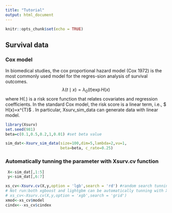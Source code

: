 ```yaml
---
title: "Tutorial"
output: html_document
---
```


```r
knitr::opts_chunk$set(echo = TRUE)
```

## Survival data

### Cox model
In biomedical studies, the cox proportional hazard model (Cox 1972) is the most commonly used model for the regres-sion analysis of survival outcomes.
 $$ \lambda (t \mid x) = \lambda_{0}(t) \exp{H(x)} $$
where H(.) is a risk score function that relates covariates and regression coefficients. In the standard Cox model, the risk score is a linear term, i.e., $ H(x)=x^{T}\beta$ . In particular, Xsurv_sim_data can generate data with linear model.

```r
library(Xsurv)
set.seed(981)
beta=c(0.1,0.5,0.2,1,0.01) #set beta value

sim_dat<-Xsurv_sim_data(size=100,dim=5,lambda=2,vu=1, 
                        beta=beta, c_rate=0.25) 
```
### Automatically tunning the parameter with Xsurv.cv function

```r

 X<-sim_dat[,1:5]
 y<-sim_dat[,6:7]

xs_cv<-Xsurv.cv(X,y,option = 'lgb',search = 'rd') #random search tunning parameter with lightgbm model
# Not run:both xgboost and lightgbm can be automatically tunning with Xsurv.cv
# xs_cv<-Xsurv.cv(X,y,option = 'xgb',search = 'grid') 
xmod<-xs_cv$model
cindx<--xs_cv$cindex

```

